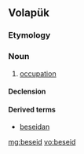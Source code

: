 ==Volapük==

===Etymology===
{{prefix|be|seid|lang=vo}}

===Noun===
{{vo-noun}}

# [[occupation]]

====Declension====
{{vo-decl-noun}}

====Derived terms====
* [[beseidan]]

[[mg:beseid]]
[[vo:beseid]]